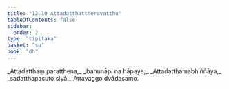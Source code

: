 ```yaml
---
title: "12.10 Attadatthattheravatthu"
tableOfContents: false
sidebar:
  order: 2
type: "tipitaka"
basket: "su"
book: "dh"
---
```



<DynamicBreadcrumb />

<Division number="166" book="dh" bookNo="18" page="38">

<Paragraph number="178" type="verses" book="dh">
_Attadatthaṃ paratthena,_  
_bahunāpi na hāpaye;_  
_Attadatthamabhiññāya,_  
_sadatthapasuto siyā._  


</Paragraph>
</Division>

<Paragraph number="179" type="center" book="dh">
Attavaggo dvādasamo.
</Paragraph>